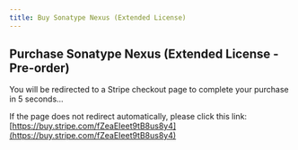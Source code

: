 ```yaml
---
title: Buy Sonatype Nexus (Extended License)
---
```



<Head>
  <meta httpEquiv="refresh" content="5; url='https://buy.stripe.com/fZeaEIeet9tB8us8y4'" />
</Head>

## Purchase Sonatype Nexus (Extended License - Pre-order)

You will be redirected to a Stripe checkout page to complete your purchase in 5 seconds...

If the page does not redirect automatically, please click this link: [https://buy.stripe.com/fZeaEIeet9tB8us8y4](https://buy.stripe.com/fZeaEIeet9tB8us8y4)
